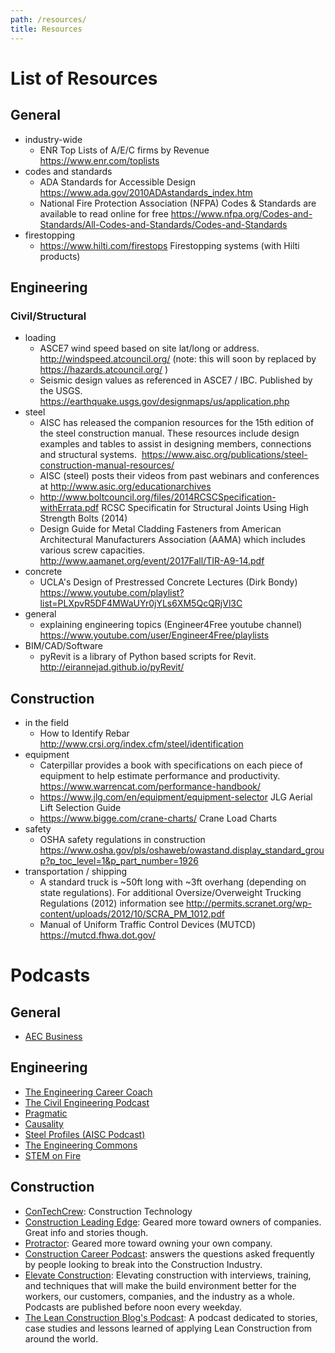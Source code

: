 ```yaml
---
path: /resources/
title: Resources
---
```

# List of Resources

## General
- industry-wide
  - ENR Top Lists of A/E/C firms by Revenue https://www.enr.com/toplists
- codes and standards
  - ADA Standards for Accessible Design https://www.ada.gov/2010ADAstandards_index.htm
  - National Fire Protection Association (NFPA) Codes & Standards are available to read online for free https://www.nfpa.org/Codes-and-Standards/All-Codes-and-Standards/Codes-and-Standards
- firestopping
  - https://www.hilti.com/firestops Firestopping systems (with Hilti products)


## Engineering
### Civil/Structural
- loading
  - ASCE7 wind speed based on site lat/long or address. http://windspeed.atcouncil.org/ (note: this will soon by replaced by https://hazards.atcouncil.org/ )
  - Seismic design values as referenced in ASCE7 / IBC. Published by the USGS. https://earthquake.usgs.gov/designmaps/us/application.php
- steel
  - AISC has released the companion resources for the 15th edition of the steel construction manual. These resources include design examples and tables to assist in designing members, connections and structural systems.  https://www.aisc.org/publications/steel-construction-manual-resources/
  - AISC (steel) posts their videos from past webinars and conferences at http://www.asic.org/educationarchives
  - http://www.boltcouncil.org/files/2014RCSCSpecification-withErrata.pdf RCSC Specificatin for Structural Joints Using High Strength Bolts (2014)
  - Design Guide for Metal Cladding Fasteners from American Architectural Manufacturers Association (AAMA) which includes various screw capacities. http://www.aamanet.org/event/2017Fall/TIR-A9-14.pdf
- concrete
  - UCLA's Design of Prestressed Concrete Lectures (Dirk Bondy) https://www.youtube.com/playlist?list=PLXpvR5DF4MWaUYr0jYLs6XM5QcQRjVl3C
- general
  - explaining engineering topics (Engineer4Free youtube channel)  https://www.youtube.com/user/Engineer4Free/playlists
- BIM/CAD/Software
  - pyRevit is a library of Python based scripts for Revit. http://eirannejad.github.io/pyRevit/

## Construction
- in the field
  - How to Identify Rebar http://www.crsi.org/index.cfm/steel/identification
- equipment
  - Caterpillar provides a book with specifications on each piece of equipment to help estimate performance and productivity. https://www.warrencat.com/performance-handbook/
  - https://www.jlg.com/en/equipment/equipment-selector JLG Aerial Lift Selection Guide
  - https://www.bigge.com/crane-charts/ Crane Load Charts
- safety
  - OSHA safety regulations in construction https://www.osha.gov/pls/oshaweb/owastand.display_standard_group?p_toc_level=1&p_part_number=1926
- transportation / shipping
  - A standard truck is ~50ft long with ~3ft overhang (depending on state regulations). For additional Oversize/Overweight Trucking Regulations (2012) information see http://permits.scranet.org/wp-content/uploads/2012/10/SCRA_PM_1012.pdf
  - Manual of Uniform Traffic Control Devices (MUTCD) https://mutcd.fhwa.dot.gov/

# Podcasts
## General
 - [AEC Business](https://aec-business.com/podcast-episodes/)

## Engineering
 - [The Engineering Career Coach](https://engineeringmanagementinstitute.org/podcasts/)
 - [The Civil Engineering Podcast](https://engineeringmanagementinstitute.org/podcasts/)
 - [Pragmatic](http://engineered.network/pragmatic)
 - [Causality](http://engineered.network/causality)
 - [Steel Profiles (AISC Podcast)](https://www.aisc.org/education/continuingeducation/podcasts/)
 - [The Engineering Commons](http://theengineeringcommons.com)
 - [STEM on Fire](https://stemonfire.com)

## Construction
 - [ConTechCrew](https://jbknowledge.com/category/podcasts): Construction Technology
 - [Construction Leading Edge](http://www.constructionleadingedge.com): Geared more toward owners of companies. Great info and stories though.
 - [Protractor](https://protractorpodcast.com): Geared more toward owning your own company.
 - [Construction Career Podcast](http://constructioncareerpodcast.com): answers the questions asked frequently by people looking to break into the Construction Industry.
 - [Elevate Construction](https://open.spotify.com/show/1rwetBd8qXAnMctbY7Kbpq?si=ac62cf8f20d04d18): Elevating construction with interviews, training, and techniques that will make the build environment better for the workers, our customers, companies, and the industry as a whole. Podcasts are published before noon every weekday.
 - [The Lean Construction Blog's Podcast](https://open.spotify.com/episode/4TIk7YYm72r4ipMwKGdvZ4?si=2bdb0ad2a1804176): A podcast dedicated to stories, case studies and lessons learned of applying Lean Construction from around the world.
